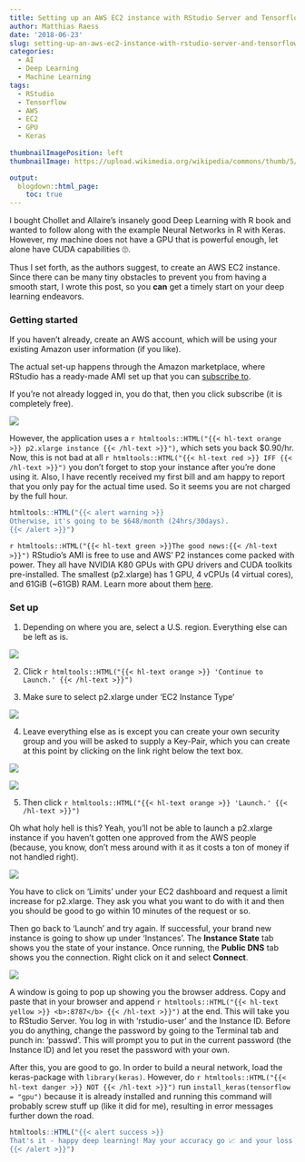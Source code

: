 ```yaml
---
title: Setting up an AWS EC2 instance with RStudio Server and Tensorflow GPU
author: Matthias Raess
date: '2018-06-23'
slug: setting-up-an-aws-ec2-instance-with-rstudio-server-and-tensorflow-gpu
categories:
  - AI
  - Deep Learning
  - Machine Learning
tags:
  - RStudio
  - Tensorflow
  - AWS
  - EC2
  - GPU
  - Keras
  
thumbnailImagePosition: left
thumbnailImage: https://upload.wikimedia.org/wikipedia/commons/thumb/5/5c/AWS_Simple_Icons_AWS_Cloud.svg/480px-AWS_Simple_Icons_AWS_Cloud.svg.png

output:
  blogdown::html_page:
    toc: true
---
```



I bought Chollet and Allaire's insanely good Deep Learning with R book and wanted to follow along with the example Neural Networks in R with Keras. However, my machine does not have a GPU that is powerful enough, let alone have CUDA capabilities 🙄.     

Thus I set forth, as the authors suggest, to create an AWS EC2 instance. Since there can be many tiny obstacles to prevent you from having a smooth start, I wrote this post, so you **can** get a timely start on your deep learning endeavors.

### Getting started

If you haven't already, create an AWS account, which will be using your existing Amazon user information (if you like).

The actual set-up happens through the Amazon marketplace, where RStudio has a ready-made AMI set up that you can [subscribe to](https://aws.amazon.com/marketplace/pp/B0785SXYB2).

If you're not already logged in, you do that, then you click subscribe (it is completely free).

![](/img/aws_post/0.png)

However, the application uses a `r htmltools::HTML("{{< hl-text orange >}} p2.xlarge instance {{< /hl-text >}}")`, which sets you back \$0.90/hr. Now, this is not bad at all `r htmltools::HTML("{{< hl-text red >}} IFF {{< /hl-text >}}")` you don't forget to stop your instance after you're done using it. Also, I have recently received my first bill and am happy to report that you only pay for the actual time used. So it seems you are not charged by the full hour.

```r
htmltools::HTML("{{< alert warning >}}
Otherwise, it's going to be $648/month (24hrs/30days).
{{< /alert >}}")
```

`r htmltools::HTML("{{< hl-text green >}}The good news:{{< /hl-text >}}")` RStudio's AMI is free to use and AWS' P2 instances come packed with power. They all have NVIDIA K80 GPUs with GPU drivers and CUDA toolkits pre-installed. The smallest (p2.xlarge) has 1 GPU, 4 vCPUs (4 virtual cores), and 61GiB (~61GB) RAM. Learn more about them [here](https://aws.amazon.com/ec2/instance-types/p2/).


### Set up

1. Depending on where you are, select a U.S. region. Everything else can be left as is.

![](/img/aws_post/1.png)

2. Click `r htmltools::HTML("{{< hl-text orange >}} 'Continue to Launch.' {{< /hl-text >}}")`


3. Make sure to select p2.xlarge under 'EC2 Instance Type'

![](/img/aws_post/2.png)

4. Leave everything else as is except you can create your own security group and you will be asked to supply a Key-Pair, which you can create at this point by clicking on the link right below the text box.

![](/img/aws_post/3.png)

![](/img/aws_post/4.png)

5. Then click `r htmltools::HTML("{{< hl-text orange >}} 'Launch.' {{< /hl-text >}}")`

Oh what holy hell is this? Yeah, you'll not be able to launch a p2.xlarge instance if you haven't gotten one approved from the AWS people (because, you know, don't mess around with it as it costs a ton of money if not handled right).\     


![](/img/aws_post/5.png)  

You have to click on 'Limits' under your EC2 dashboard and request a limit increase for p2.xlarge. They ask you what you want to do with it and then you should be good to go within 10 minutes of the request or so.  

Then go back to 'Launch' and try again. If successful, your brand new instance is going to show up under 'Instances'. The **Instance State** tab shows you the state of your instance. Once running, the **Public DNS** tab shows you the connection. Right click on it and select **Connect**.  

![](/img/aws_post/6.png)  

A window is going to pop up showing you the browser address. Copy and paste that in your browser and append `r htmltools::HTML("{{< hl-text yellow >}} <b>:8787</b> {{< /hl-text >}}")`  at the end. This will take you to RStudio Server. You log in with 'rstudio-user' and the Instance ID. Before you do anything,  change the password by going to the Terminal tab and punch in: 'passwd'. This will prompt you to put in the current password (the Instance ID) and let you reset the password with your own.

After this, you are good to go. In order to build a neural network, load the keras-package with ``` library(keras)```. However, do `r htmltools::HTML("{{< hl-text danger >}} NOT {{< /hl-text >}}")` run ```install_keras(tensorflow = "gpu")``` because it is already installed and running this command will probably screw stuff up (like it did for me), resulting in error messages further down the road.


```r
htmltools::HTML("{{< alert success >}}
That's it - happy deep learning! May your accuracy go 📈 and your loss 📉.
{{< /alert >}}")
```

